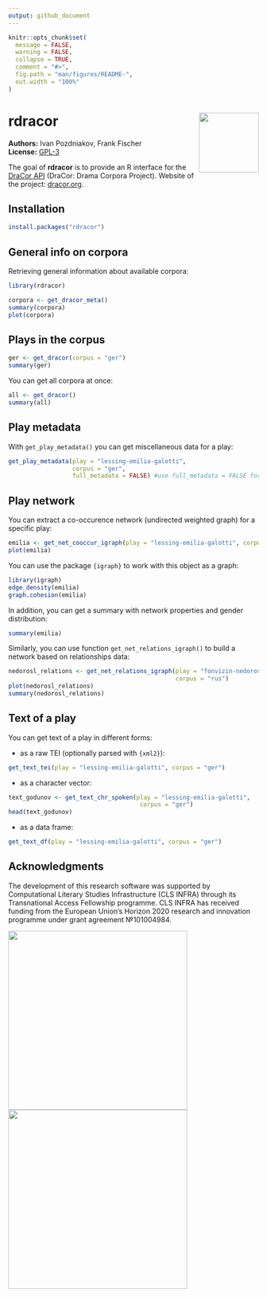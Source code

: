 ```yaml
---
output: github_document
---
```


<!-- README.md is generated from README.Rmd. Please edit that file -->

```r
knitr::opts_chunk$set(
  message = FALSE,
  warning = FALSE,
  collapse = TRUE,
  comment = "#>",
  fig.path = "man/figures/README-",
  out.width = "100%"
)
```
# rdracor <img src="man/figures/logo.png" align="right" width="120" />

<!-- badges: start -->
<!-- badges: end -->

**Authors:** Ivan Pozdniakov, Frank Fischer<br />
**License:** [GPL-3](https://opensource.org/license/gpl-3-0/)

The goal of **rdracor** is to provide an R interface for the [DraCor API](https://dracor.org/documentation/api) (DraCor: Drama Corpora Project). Website of the project: [dracor.org](https://dracor.org).

## Installation


``` r
install.packages("rdracor")
```

## General info on corpora

Retrieving general information about available corpora:

```r
library(rdracor)
```

```r
corpora <- get_dracor_meta()
summary(corpora)
plot(corpora)
```

## Plays in the corpus

```r
ger <- get_dracor(corpus = "ger")
summary(ger)
```

You can get all corpora at once:

```r
all <- get_dracor()
summary(all)
```

## Play metadata

With `get_play_metadata()` you can get miscellaneous data for a play:

```r
get_play_metadata(play = "lessing-emilia-galotti", 
                  corpus = "ger",
                  full_metadata = FALSE) #use full_metadata = FALSE for faster download 
```


## Play network

You can extract a co-occurence network (undirected weighted graph) for a 
specific play:

```r
emilia <- get_net_cooccur_igraph(play = "lessing-emilia-galotti", corpus = "ger")
plot(emilia)
```

You can use the package `{igraph}` to work with this object as a graph:

```r
library(igraph)
edge_density(emilia)
graph.cohesion(emilia)
```

In addition, you can get a summary with network properties and gender 
distribution:  

```r
summary(emilia)
```

Similarly, you can use function `get_net_relations_igraph()` to build a network
based on relationships data:

```r
nedorosl_relations <- get_net_relations_igraph(play = "fonvizin-nedorosl",
                                               corpus = "rus")
plot(nedorosl_relations)
summary(nedorosl_relations)
```

## Text of a play

You can get text of a play in different forms:

- as a raw TEI (optionally parsed with `{xml2}`):

```r
get_text_tei(play = "lessing-emilia-galotti", corpus = "ger")
```

- as a character vector:

```r
text_godunov <- get_text_chr_spoken(play = "lessing-emilia-galotti",
                                     corpus = "ger")
head(text_godunov)
```

- as a data frame:

```r
get_text_df(play = "lessing-emilia-galotti", corpus = "ger")
```

## Acknowledgments

The development of this research software was supported by Computational 
Literary Studies Infrastructure (CLS INFRA) through its Transnational Access 
Fellowship programme. CLS INFRA has received funding from the European Union’s 
Horizon 2020 research and innovation programme under grant agreement №101004984.

<img src="man/figures/CLS.png" align="left" width="360" />

<img src="man/figures/Flag_of_Europe.png" align="left" width="360" />
